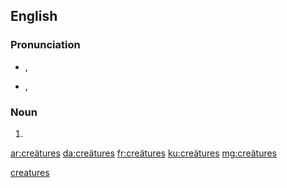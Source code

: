 {{also|creatures|créatures}}
==English==

===Pronunciation===
* {{a|UK}} {{enPR|krē.ā'tyo͝əz}}, {{IPA|/kɹiːˈeɪtjʊəz/|lang=en}}
* {{a|US}} {{enPR|krē.ā'chərz}}, {{IPA|/kɹiːˈeɪt͡ʃɚz/|lang=en}}

===Noun===
{{head|en|noun plural form}}

# {{plural of|creäture|lang=en}}

[[Category:English terms spelled with Ä|creatures]]

[[ar:creätures]]
[[da:creätures]]
[[fr:creätures]]
[[ku:creätures]]
[[mg:creätures]]